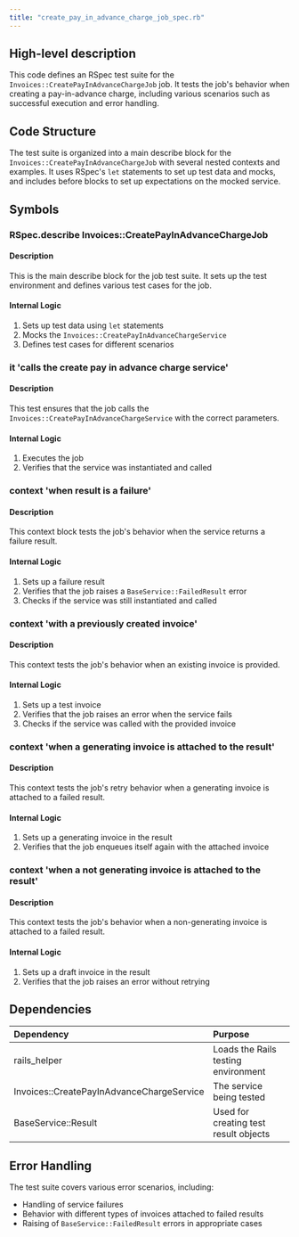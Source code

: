 ```yaml
---
title: "create_pay_in_advance_charge_job_spec.rb"
---
```


## High-level description
This code defines an RSpec test suite for the `Invoices::CreatePayInAdvanceChargeJob` job. It tests the job's behavior when creating a pay-in-advance charge, including various scenarios such as successful execution and error handling.

## Code Structure
The test suite is organized into a main describe block for the `Invoices::CreatePayInAdvanceChargeJob` with several nested contexts and examples. It uses RSpec's `let` statements to set up test data and mocks, and includes before blocks to set up expectations on the mocked service.

## Symbols

### RSpec.describe Invoices::CreatePayInAdvanceChargeJob
#### Description
This is the main describe block for the job test suite. It sets up the test environment and defines various test cases for the job.

#### Internal Logic
1. Sets up test data using `let` statements
2. Mocks the `Invoices::CreatePayInAdvanceChargeService`
3. Defines test cases for different scenarios

### it 'calls the create pay in advance charge service'
#### Description
This test ensures that the job calls the `Invoices::CreatePayInAdvanceChargeService` with the correct parameters.

#### Internal Logic
1. Executes the job
2. Verifies that the service was instantiated and called

### context 'when result is a failure'
#### Description
This context block tests the job's behavior when the service returns a failure result.

#### Internal Logic
1. Sets up a failure result
2. Verifies that the job raises a `BaseService::FailedResult` error
3. Checks if the service was still instantiated and called

### context 'with a previously created invoice'
#### Description
This context tests the job's behavior when an existing invoice is provided.

#### Internal Logic
1. Sets up a test invoice
2. Verifies that the job raises an error when the service fails
3. Checks if the service was called with the provided invoice

### context 'when a generating invoice is attached to the result'
#### Description
This context tests the job's retry behavior when a generating invoice is attached to a failed result.

#### Internal Logic
1. Sets up a generating invoice in the result
2. Verifies that the job enqueues itself again with the attached invoice

### context 'when a not generating invoice is attached to the result'
#### Description
This context tests the job's behavior when a non-generating invoice is attached to a failed result.

#### Internal Logic
1. Sets up a draft invoice in the result
2. Verifies that the job raises an error without retrying

## Dependencies
| Dependency | Purpose |
|:-----------|:--------|
| rails_helper | Loads the Rails testing environment |
| Invoices::CreatePayInAdvanceChargeService | The service being tested |
| BaseService::Result | Used for creating test result objects |

## Error Handling
The test suite covers various error scenarios, including:
- Handling of service failures
- Behavior with different types of invoices attached to failed results
- Raising of `BaseService::FailedResult` errors in appropriate cases